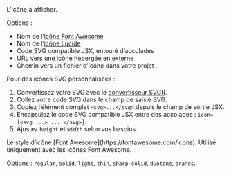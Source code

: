 <ResponseField name="icon" type="string" required>
  L’icône à afficher.
  
  Options :
  - Nom de l’[icône Font Awesome](https://fontawesome.com/icons)
  - Nom de l’[icône Lucide](https://lucide.dev/icons)
  - Code SVG compatible JSX, entouré d’accolades
  - URL vers une icône hébergée en externe
  - Chemin vers un fichier d’icône dans votre projet
  
  Pour des icônes SVG personnalisées :
  1. Convertissez votre SVG avec le [convertisseur SVGR](https://react-svgr.com/playground/).
  1. Collez votre code SVG dans le champ de saisie SVG.
  2. Copiez l’élément complet `<svg>...</svg>` depuis le champ de sortie JSX.
  3. Encapsulez le code SVG compatible JSX entre des accolades : `icon={<svg ...> ... </svg>}`.
  4. Ajustez `height` et `width` selon vos besoins.
</ResponseField>

<ResponseField name="iconType" type="string">
  Le style d’icône [Font Awesome](https://fontawesome.com/icons). Utilisé uniquement avec les icônes Font Awesome. 
  
  Options : `regular`, `solid`, `light`, `thin`, `sharp-solid`, `duotone`, `brands`.
</ResponseField>